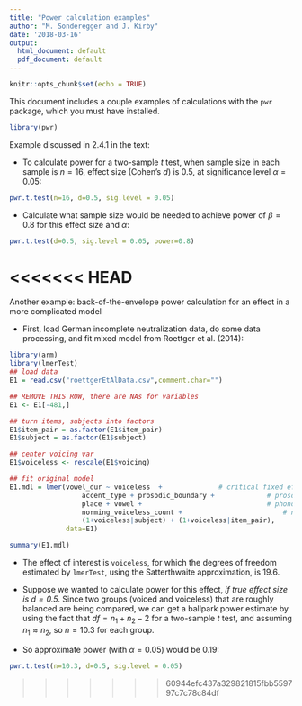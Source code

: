 ```yaml
---
title: "Power calculation examples"
author: "M. Sonderegger and J. Kirby"
date: '2018-03-16'
output:
  html_document: default
  pdf_document: default
---
```


```r
knitr::opts_chunk$set(echo = TRUE)
```


This document includes a couple examples of calculations with the `pwr` package, which you must have installed.
```r
library(pwr)
```

Example discussed in 2.4.1 in the text:

* To calculate power for a two-sample $t$ test, when sample size in each sample is $n=16$, effect size (Cohen's $d$) is 0.5, at significance level $\alpha=0.05$:
```r
pwr.t.test(n=16, d=0.5, sig.level = 0.05)
```

* Calculate what sample size would be needed to achieve power of $\beta = 0.8$ for this effect size and $\alpha$:
```r
pwr.t.test(d=0.5, sig.level = 0.05, power=0.8)
```

<<<<<<< HEAD
=======
Another example: back-of-the-envelope power calculation for an effect in a more complicated model

* First, load German incomplete neutralization data, do some data processing, and fit mixed model from Roettger et al. (2014):
```r
library(arm)
library(lmerTest)
## load data
E1 = read.csv("roettgerEtAlData.csv",comment.char="")

## REMOVE THIS ROW, there are NAs for variables
E1 <- E1[-481,]

## turn items, subjects into factors
E1$item_pair = as.factor(E1$item_pair)
E1$subject = as.factor(E1$subject)

## center voicing var
E1$voiceless <- rescale(E1$voicing)

## fit original model
E1.mdl = lmer(vowel_dur ~ voiceless  +        		# critical fixed effect
                  accent_type + prosodic_boundary +				# prosodic control variables
                  place + vowel + 								# phonological control variables
                  norming_voiceless_count + 						# norming
                  (1+voiceless|subject) + (1+voiceless|item_pair),
              data=E1)

summary(E1.mdl)
```

* The effect of interest is `voiceless`, for which the degrees of freedom estimated by `lmerTest`, using the Satterthwaite approximation, is 19.6.

* Suppose we wanted to calculate power for this effect, *if true effect size is $d=0.5$*.  Since two groups (voiced and voiceless) that are roughly balanced are being compared, we can get a ballpark power estimate by using the fact that $df = n_1 + n_2 - 2$ for a two-sample $t$ test, and assuming $n_1 \approx n_2$, so $n=10.3$ for each group.

* So approximate power (with $\alpha=0.05$) would be 0.19:
```r
pwr.t.test(n=10.3, d=0.5, sig.level = 0.05)
```

>>>>>>> 60944efc437a329821815fbb559797c7c78c84df




